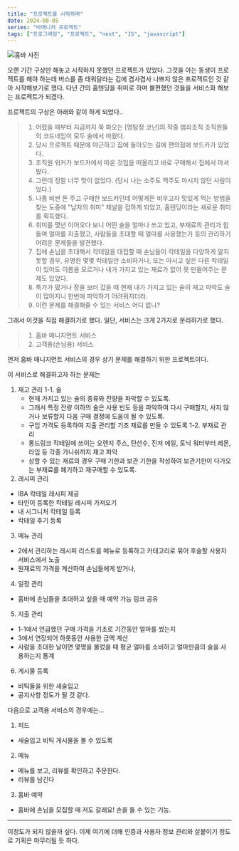 ```yaml
---
title: "프로젝트를 시작하며"
date: 2024-08-05
series: "바매니저 프로젝트"
tags: ["프로그래밍", "프로젝트", "next", "JS", "javascript"]
---
```

![홈바 사진](/images/1722870775.jpeg)

오랜 기간 구상만 해놓고 시작하지 못했던 프로젝트가 있었다.
그것을 아는 동생이 프로젝트를 해야 하는데 버스를 좀 태워달라는 김에 겸사겸사 나쁘지 않은 프로젝트인 것 같아 시작해보기로 했다.
다년 간의 홈텐딩을 취미로 하며 불편했던 것들을 서비스화 해보는 프로젝트가 되겠다.

프로젝트의 구상은 아래와 같이 하게 되었다..
> 1. 어렸을 때부터 지금까지 쭉 봐오는 [명탐정 코난]의 작중 범죄조직 조직원들의 코드네임이 모두 술에서 따왔다.
> 2. 당시 프로젝트 때문에 야근하고 집에 돌아오는 길에 편의점에 보드카가 있었다.
> 3. 조직원 워커가 보드카에서 따온 것임을 떠올리고 바로 구매해서 집에서 마셔봤다.
> 4. 그런데 정말 너무 맛이 없었다. (당시 나는 소주도 맥주도 마시지 않던 사람이었다.)
> 5. 나름 비싼 돈 주고 구매한 보드카인데 어떻게든 비우고자 맛있게 먹는 방법을 찾는 도중에 "남자의 취미" 채널을 접하게 되었고, 홈텐딩이라는 새로운 취미를 획득했다.
> 6. 취미를 몇년 이어오다 보니 어떤 술을 얼마나 쓰고 있고, 부재료의 관리가 힘들며 얼마를 지출했고, 사람들을 초대할 때 얼마를 사용했는가 등의 관리하기 어려운 문제들을 발견했다.
> 7. 집에 손님을 초대해서 칵테일을 대접할 때 손님들이 칵테일을 다양하게 알지 못할 경우, 유명한 몇몇 칵테일만 소비하거나, 또는 마시고 싶은 다른 칵테일이 있어도 이름을 모르거나 내가 가지고 있는 재료가 없어 못 만들어주는 문제도 있었다.
> 8. 특가가 떴거나 장을 보러 갔을 때 현재 내가 가지고 있는 술의 재고 파악도 술이 많아지니 한번에 파악하기 어려워지더라.
> 9. 이런 문제를 해결해줄 수 있는 서비스 어디 없나?

그래서 이것을 직접 해결하기로 했다.
일단, 서비스는 크게 2가지로 분리하기로 했다.
> 1. 홈바 매니지먼트 서비스
> 2. 고객용(손님용) 서비스

먼저 홈바 매니지먼트 서비스의 경우 상기 문제를 해결하기 위한 프로젝트이다.

이 서비스로 해결하고자 하는 문제는
1. 재고 관리
  1-1. 술
    - 현재 가지고 있는 술의 종류와 잔량을 파악할 수 있도록.
    - 그래서 특정 잔량 이하의 술은 사용 빈도 등을 파악하여 다시 구매할지, 사지 않거나 보류할지 다음 구매 결정에 도움이 될 수 있도록.
    - 구입 가격도 등록하여 지출 관리할 기초 재료를 만들 수 있도록
  1-2. 부재료 관리
    - 롱드링크 칵테일에 쓰이는 오렌지 주스, 탄산수, 진저 에일, 토닉 워터부터 레몬, 라임 등 각종 가니쉬까지 재고 파악
    - 상할 수 있는 재료의 경우 구매 기한과 보관 기한을 작성하여 보관기한이 다가오는 부재료를 폐기하고 재구매할 수 있도록.
2. 레시피 관리
  - IBA 칵테일 레시피 제공
  - 타인이 등록한 칵테일 레시피 가져오기
  - 내 시그니처 칵테일 등록
  - 칵테일 후기 등록
3. 메뉴 관리
  - 2에서 관리하는 레시피 리스트를 메뉴로 등록하고 카테고리로 묶어 후술할 사용자 서비스에서 노출
  - 원재료의 가격을 계산하여 손님들에게 받거나, 
4. 일정 관리
  - 홈바에 손님들을 초대하고 싶을 때 예약 가능 링크 공유
5. 지출 관리
  - 1-1에서 언급했던 구매 가격을 기초로 기간동안 얼마를 썼는지
  - 3에서 연장되어 하룻동안 사용한 금액 계산
  - 사람을 초대한 날이면 몇명을 불렀을 때 평균 얼마를 소비하고 얼마만큼의 술을 사용하는지 통계
6. 게시물 등록
  - 비틱들을 위한 새술입고
  - 공지사항
정도가 될 것 같다.

다음으로 고객용 서비스의 경우에는...
1. 피드
  - 새술입고 비틱 게시물을 볼 수 있도록
2. 메뉴
  - 메뉴를 보고, 리뷰를 확인하고 주문한다.
  - 리뷰를 남긴다
3. 홈바 예약
  - 홈바에 손님을 모집할 때 저도 갈래요! 손을 들 수 있는 기능.

---

이정도가 되지 않을까 싶다.
이제 여기에 더해 인증과 사용자 정보 관리와 살붙이기 정도로 기획은 마무리될 듯 하다.